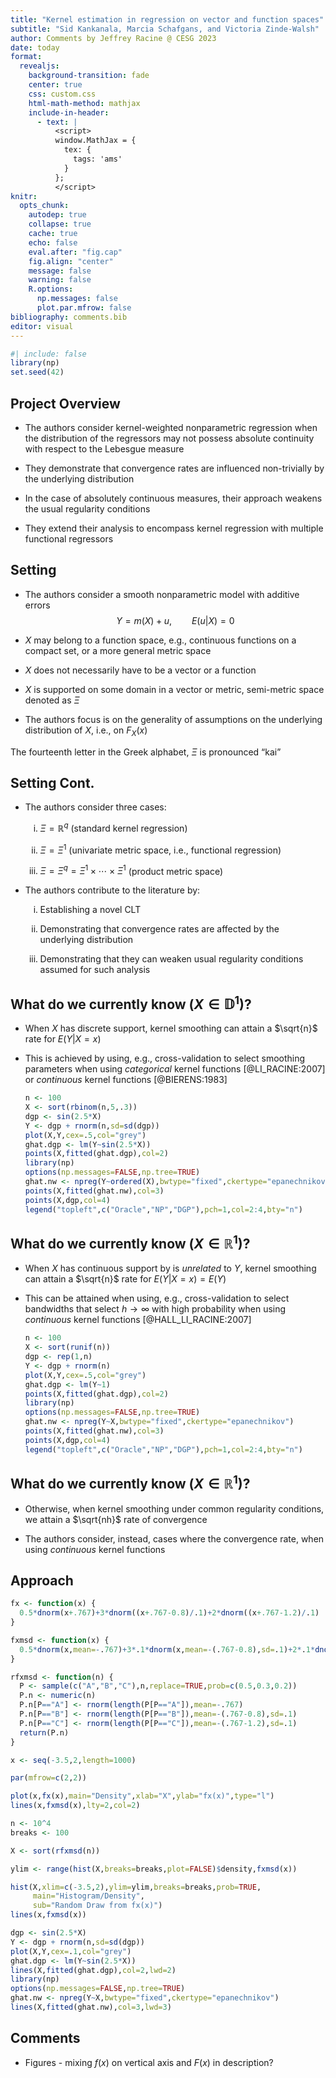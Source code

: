 ```yaml
---
title: "Kernel estimation in regression on vector and function spaces"
subtitle: "Sid Kankanala, Marcia Schafgans, and Victoria Zinde-Walsh"
author: Comments by Jeffrey Racine @ CESG 2023
date: today
format:
  revealjs:
    background-transition: fade
    center: true
    css: custom.css
    html-math-method: mathjax
    include-in-header:
      - text: |
          <script>
          window.MathJax = {
            tex: {
              tags: 'ams'
            }
          };
          </script>
knitr:
  opts_chunk:
    autodep: true
    collapse: true
    cache: true
    echo: false
    eval.after: "fig.cap"
    fig.align: "center"
    message: false
    warning: false
    R.options:
      np.messages: false
      plot.par.mfrow: false
bibliography: comments.bib      
editor: visual
---
```


```r
#| include: false
library(np)
set.seed(42)
```

## Project Overview

-   The authors consider kernel-weighted nonparametric regression when the distribution of the regressors may not possess absolute continuity with respect to the Lebesgue measure

-   They demonstrate that convergence rates are influenced non-trivially by the underlying distribution

-   In the case of absolutely continuous measures, their approach weakens the usual regularity conditions

-   They extend their analysis to encompass kernel regression with multiple functional regressors

## Setting

-   The authors consider a smooth nonparametric model with additive errors $$Y=m(X)+u,\qquad E(u|X)=0$$

-   $X$ may belong to a function space, e.g., continuous functions on a compact set, or a more general metric space

-   $X$ does not necessarily have to be a vector or a function

-   $X$ is supported on some domain in a vector or metric, semi-metric space denoted as $\Xi$

-   The authors focus is on the generality of assumptions on the underlying distribution of $X$, i.e., on $F_X(x)$

::: notes
The fourteenth letter in the Greek alphabet, $\Xi$ is pronounced "kai"
:::

## Setting Cont.

-   The authors consider three cases:

    i.  $\Xi=\mathbb{R}^q$ (standard kernel regression)

    ii. $\Xi=\Xi^1$ (univariate metric space, i.e., functional regression)

    iii. $\Xi=\Xi^q=\Xi^1\times\cdots\times\Xi^1$ (product metric space)

-   The authors contribute to the literature by:

    i.  Establishing a novel CLT

    ii. Demonstrating that convergence rates are affected by the underlying distribution

    iii. Demonstrating that they can weaken usual regularity conditions assumed for such analysis

## What do we currently know ($X\in\mathbb{D}^1$)?

-   When $X$ has discrete support, kernel smoothing can attain a $\sqrt{n}$ rate for $E(Y|X=x)$

-   This is achieved by using, e.g., cross-validation to select smoothing parameters when using *categorical* kernel functions [@LI_RACINE:2007] or *continuous* kernel functions [@BIERENS:1983]

    ```r
    n <- 100
    X <- sort(rbinom(n,5,.3))
    dgp <- sin(2.5*X)
    Y <- dgp + rnorm(n,sd=sd(dgp))
    plot(X,Y,cex=.5,col="grey")
    ghat.dgp <- lm(Y~sin(2.5*X))
    points(X,fitted(ghat.dgp),col=2)
    library(np)
    options(np.messages=FALSE,np.tree=TRUE)
    ghat.nw <- npreg(Y~ordered(X),bwtype="fixed",ckertype="epanechnikov")
    points(X,fitted(ghat.nw),col=3)
    points(X,dgp,col=4)
    legend("topleft",c("Oracle","NP","DGP"),pch=1,col=2:4,bty="n")
    ```

## What do we currently know ($X\in\mathbb{R}^1$)?

-   When $X$ has continuous support by is *unrelated* to $Y$, kernel smoothing can attain a $\sqrt{n}$ rate for $E(Y|X=x)=E(Y)$

-   This can be attained when using, e.g., cross-validation to select bandwidths that select $h\to\infty$ with high probability when using *continuous* kernel functions [@HALL_LI_RACINE:2007]

    ```r
    n <- 100
    X <- sort(runif(n))
    dgp <- rep(1,n)
    Y <- dgp + rnorm(n)
    plot(X,Y,cex=.5,col="grey")
    ghat.dgp <- lm(Y~1)
    points(X,fitted(ghat.dgp),col=2)
    library(np)
    options(np.messages=FALSE,np.tree=TRUE)
    ghat.nw <- npreg(Y~X,bwtype="fixed",ckertype="epanechnikov")
    points(X,fitted(ghat.nw),col=3)
    points(X,dgp,col=4)
    legend("topleft",c("Oracle","NP","DGP"),pch=1,col=2:4,bty="n")
    ```

## What do we currently know ($X\in\mathbb{R}^1$)?

-   Otherwise, when kernel smoothing under common regularity conditions, we attain a $\sqrt{nh}$ rate of convergence

-   The authors consider, instead, cases where the convergence rate, when using *continuous* kernel functions

## Approach

```r
fx <- function(x) {
  0.5*dnorm(x+.767)+3*dnorm((x+.767-0.8)/.1)+2*dnorm((x+.767-1.2)/.1) 
}

fxmsd <- function(x) {
  0.5*dnorm(x,mean=-.767)+3*.1*dnorm(x,mean=-(.767-0.8),sd=.1)+2*.1*dnorm(x,mean=-(.767-1.2),sd=.1) 
}

rfxmsd <- function(n) {
  P <- sample(c("A","B","C"),n,replace=TRUE,prob=c(0.5,0.3,0.2))
  P.n <- numeric(n)
  P.n[P=="A"] <- rnorm(length(P[P=="A"]),mean=-.767)
  P.n[P=="B"] <- rnorm(length(P[P=="B"]),mean=-(.767-0.8),sd=.1)
  P.n[P=="C"] <- rnorm(length(P[P=="C"]),mean=-(.767-1.2),sd=.1) 
  return(P.n)
}

x <- seq(-3.5,2,length=1000)

par(mfrow=c(2,2))

plot(x,fx(x),main="Density",xlab="X",ylab="fx(x)",type="l")
lines(x,fxmsd(x),lty=2,col=2)

n <- 10^4
breaks <- 100

X <- sort(rfxmsd(n))

ylim <- range(hist(X,breaks=breaks,plot=FALSE)$density,fxmsd(x))

hist(X,xlim=c(-3.5,2),ylim=ylim,breaks=breaks,prob=TRUE,
     main="Histogram/Density",
     sub="Random Draw from fx(x)")
lines(x,fxmsd(x))

dgp <- sin(2.5*X)
Y <- dgp + rnorm(n,sd=sd(dgp))
plot(X,Y,cex=.1,col="grey")
ghat.dgp <- lm(Y~sin(2.5*X))
lines(X,fitted(ghat.dgp),col=2,lwd=2)
library(np)
options(np.messages=FALSE,np.tree=TRUE)
ghat.nw <- npreg(Y~X,bwtype="fixed",ckertype="epanechnikov")
lines(X,fitted(ghat.nw),col=3,lwd=3)
```

## Comments

-   Figures - mixing $f(x)$ on vertical axis and $F(x)$ in description?
